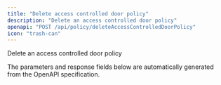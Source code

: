 ```yaml
---
title: "Delete access controlled door policy"
description: "Delete an access controlled door policy"
openapi: "POST /api/policy/deleteAccessControlledDoorPolicy"
icon: "trash-can"
---
```


Delete an access controlled door policy

<Note>
The parameters and response fields below are automatically generated from the OpenAPI specification.
</Note>
